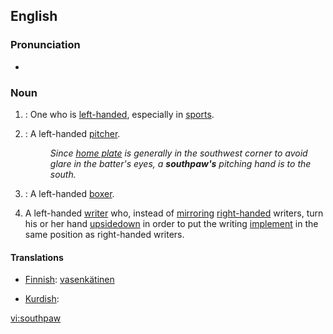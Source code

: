 ==English==
{{wikipedia}}
===Pronunciation===
:{{IPA|/ˈsaʊθpɔː/}}
:{{SAMPA|/saUTpO:/}}
*{{audio|en-us-southpaw.ogg|Audio (US)}}

===Noun===
{{en-noun}}

# {{italbrac|[[informal]]}}: One who is [[left-handed]], especially in [[sport]]s.
# {{cattag|Baseball}}: A left-handed [[pitcher]].
#: ''Since [[home plate]] is generally in the southwest corner to avoid glare in the batter's eyes, a '''southpaw's''' pitching hand is to the south.''
# {{cattag|Boxing}}: A left-handed [[boxer]].
# A left-handed [[write]]r who, instead of [[mirror]]ing [[right-handed]] writers, turn his or her hand [[upsidedown]] in order to put the writing [[implement]] in the same position as right-handed writers.

====Translations====
{{top}}
*[[Finnish]]: [[vasenkätinen]]
{{mid}}
*[[Kurdish]]: {{trad|ku|destçep}}
{{bottom}}
[[vi:southpaw]]
